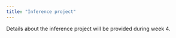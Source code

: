 ```yaml
---
title: "Inference project"
---
```


Details about the inference project will be provided during week 4.

